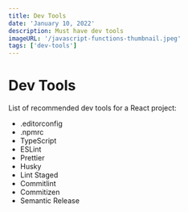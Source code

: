 ```yaml
---
title: Dev Tools
date: 'January 10, 2022'
description: Must have dev tools
imageURL: '/javascript-functions-thumbnail.jpeg'
tags: ['dev-tools']
---
```


# Dev Tools

List of recommended dev tools for a React project:

- .editorconfig
- .npmrc
- TypeScript
- ESLint
- Prettier
- Husky
- Lint Staged
- Commitlint
- Commitizen
- Semantic Release
